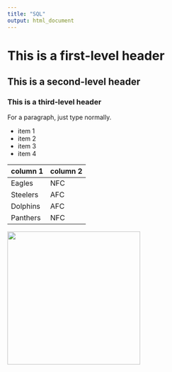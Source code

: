 ```yaml
---
title: "SQL"
output: html_document
---
```


# This is a first-level header
## This is a second-level header
### This is a third-level header 

For a paragraph, just type normally.

* item 1
* item 2
* item 3
* item 4 

column 1 | column 2 
---|---
Eagles | NFC
Steelers | AFC
Dolphins | AFC 
Panthers | NFC 

<img src= "beach.jpg" width="300" />
